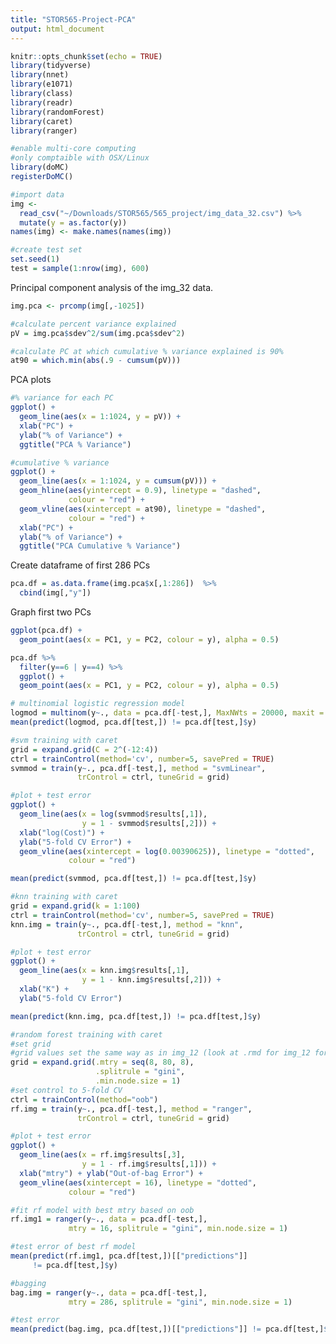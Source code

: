```yaml
---
title: "STOR565-Project-PCA"
output: html_document
---
```


```r
knitr::opts_chunk$set(echo = TRUE)
library(tidyverse)
library(nnet)
library(e1071)
library(class)
library(readr)
library(randomForest)
library(caret)
library(ranger)

#enable multi-core computing
#only comptaible with OSX/Linux
library(doMC)
registerDoMC()

#import data
img <- 
  read_csv("~/Downloads/STOR565/565_project/img_data_32.csv") %>%
  mutate(y = as.factor(y))
names(img) <- make.names(names(img))

#create test set
set.seed(1)
test = sample(1:nrow(img), 600)
```

Principal component analysis of the img_32 data.
```r
img.pca <- prcomp(img[,-1025])

#calculate percent variance explained
pV = img.pca$sdev^2/sum(img.pca$sdev^2)

#calculate PC at which cumulative % variance explained is 90%
at90 = which.min(abs(.9 - cumsum(pV)))
```


PCA plots
```r
#% variance for each PC
ggplot() + 
  geom_line(aes(x = 1:1024, y = pV)) + 
  xlab("PC") + 
  ylab("% of Variance") +
  ggtitle("PCA % Variance")

#cumulative % variance
ggplot() + 
  geom_line(aes(x = 1:1024, y = cumsum(pV))) + 
  geom_hline(aes(yintercept = 0.9), linetype = "dashed", 
             colour = "red") + 
  geom_vline(aes(xintercept = at90), linetype = "dashed", 
             colour = "red") + 
  xlab("PC") + 
  ylab("% of Variance") +
  ggtitle("PCA Cumulative % Variance")
```

Create dataframe of first 286 PCs
```r
pca.df = as.data.frame(img.pca$x[,1:286])  %>%
  cbind(img[,"y"])
```

Graph first two PCs
```r
ggplot(pca.df) + 
  geom_point(aes(x = PC1, y = PC2, colour = y), alpha = 0.5)
```

```r
pca.df %>%
  filter(y==6 | y==4) %>%
  ggplot() + 
  geom_point(aes(x = PC1, y = PC2, colour = y), alpha = 0.5)
```



```r
# multinomial logistic regression model
logmod = multinom(y~., data = pca.df[-test,], MaxNWts = 20000, maxit = 1000)
mean(predict(logmod, pca.df[test,]) != pca.df[test,]$y)
```


```r
#svm training with caret
grid = expand.grid(C = 2^(-12:4))
ctrl = trainControl(method='cv', number=5, savePred = TRUE)
svmmod = train(y~., pca.df[-test,], method = "svmLinear", 
               trControl = ctrl, tuneGrid = grid)
```

```r
#plot + test error
ggplot() + 
  geom_line(aes(x = log(svmmod$results[,1]), 
                y = 1 - svmmod$results[,2])) + 
  xlab("log(Cost)") + 
  ylab("5-fold CV Error") + 
  geom_vline(aes(xintercept = log(0.00390625)), linetype = "dotted",
             colour = "red")

mean(predict(svmmod, pca.df[test,]) != pca.df[test,]$y)
```



```r
#knn training with caret
grid = expand.grid(k = 1:100)
ctrl = trainControl(method='cv', number=5, savePred = TRUE)
knn.img = train(y~., pca.df[-test,], method = "knn", 
               trControl = ctrl, tuneGrid = grid)
```

```r
#plot + test error
ggplot() +
  geom_line(aes(x = knn.img$results[,1], 
                y = 1 - knn.img$results[,2])) + 
  xlab("K") + 
  ylab("5-fold CV Error")

mean(predict(knn.img, pca.df[test,]) != pca.df[test,]$y)
```


```r
#random forest training with caret
#set grid
#grid values set the same way as in img_12 (look at .rmd for img_12 for specifics).
grid = expand.grid(.mtry = seq(8, 80, 8),
                   .splitrule = "gini", 
                   .min.node.size = 1)
#set control to 5-fold CV
ctrl = trainControl(method="oob")
rf.img = train(y~., pca.df[-test,], method = "ranger", 
               trControl = ctrl, tuneGrid = grid)
```

```r
#plot + test error
ggplot() + 
  geom_line(aes(x = rf.img$results[,3], 
                y = 1 - rf.img$results[,1])) + 
  xlab("mtry") + ylab("Out-of-bag Error") + 
  geom_vline(aes(xintercept = 16), linetype = "dotted", 
             colour = "red")
```

```r
#fit rf model with best mtry based on oob
rf.img1 = ranger(y~., data = pca.df[-test,], 
             mtry = 16, splitrule = "gini", min.node.size = 1)
```

```r
#test error of best rf model
mean(predict(rf.img1, pca.df[test,])[["predictions"]] 
     != pca.df[test,]$y)
```


```r
#bagging
bag.img = ranger(y~., data = pca.df[-test,], 
             mtry = 286, splitrule = "gini", min.node.size = 1)
```

```r
#test error
mean(predict(bag.img, pca.df[test,])[["predictions"]] != pca.df[test,]$y)
```